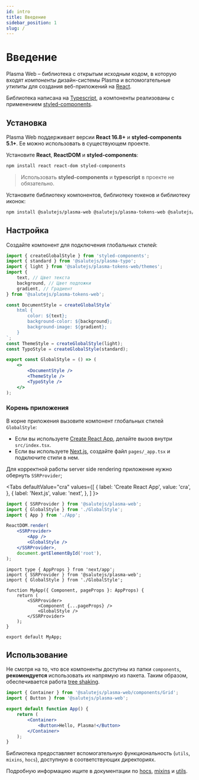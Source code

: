 ```yaml
---
id: intro
title: Введение
sidebar_position: 1
slug: /
---
```



# Введение
Plasma Web – библиотека с открытым исходным кодом,
в которую входят _компоненты_ дизайн-системы Plasma
и вспомогательные _утилиты_ для создания веб-приложений на [React](https://reactjs.org/).

Библиотека написана на [Typescript](https://www.typescriptlang.org/),
а компоненты реализованы с применением [styled-components](https://styled-components.com/).

## Установка
Plasma Web поддерживает версии **React 16.8+** и **styled-components 5.1+**.
Ее можно использовать в существующем проекте.

Установите **React**, **ReactDOM** и **styled-components**:

```bash
npm install react react-dom styled-components
```

> Использовать **styled-components** и **typescript** в проекте не обязательно.

Установите библиотеку компонентов, библиотеку токенов и библиотеку иконок:

```bash
npm install @salutejs/plasma-web @salutejs/plasma-tokens-web @salutejs/plasma-icons
```

## Настройка
Создайте компонент для подключения глобальных стилей:

```jsx title="GlobalStyle.tsx"
import { createGlobalStyle } from 'styled-components';
import { standard } from '@salutejs/plasma-typo';
import { light } from '@salutejs/plasma-tokens-web/themes';
import {
    text, // Цвет текста
    background, // Цвет подложки
    gradient, // Градиент
} from '@salutejs/plasma-tokens-web';

const DocumentStyle = createGlobalStyle`
    html {
        color: ${text};
        background-color: ${background};
        background-image: ${gradient};
    }
`;
const ThemeStyle = createGlobalStyle(light);
const TypoStyle = createGlobalStyle(standard);

export const GlobalStyle = () => (
    <>
        <DocumentStyle />
        <ThemeStyle />
        <TypoStyle />
    </>
);
```

### Корень приложения
В корне приложения вызовите компонент глобальных стилей `GlobalStyle`:

+ Если вы используете [Create React App](https://create-react-app.dev), делайте вызов внутри `src/index.tsx`.
+ Если вы используете [Next.js](https://nextjs.org/), создайте файл `pages/_app.tsx` и подключите стили в нем.

Для корректной работы server side rendering приложение нужно обернуть `SSRProvider`;

<Tabs
defaultValue="cra"
values={[
{ label: 'Create React App', value: 'cra', },
{ label: 'Next.js', value: 'next', },
]
}>
<TabItem value="cra">

```jsx {2,3,7,9,10} title="index.tsx"
import { SSRProvider } from '@salutejs/plasma-web';
import { GlobalStyle } from './GlobalStyle';
import { App } from './App';

ReactDOM.render(
    <SSRProvider>
        <App />
        <GlobalStyle />
    </SSRProvider>,
    document.getElementById('root'),
);
```

</TabItem>
<TabItem value="next">

```tsx {2,3,7,9,10} title="pages/_app.tsx"
import type { AppProps } from 'next/app';
import { SSRProvider } from '@salutejs/plasma-web';
import { GlobalStyle } from './GlobalStyle';

function MyApp({ Component, pageProps }: AppProps) {
    return (
        <SSRProvider>
            <Component {...pageProps} />
            <GlobalStyle />
        </SSRProvider>
    );
}

export default MyApp;
```

</TabItem>
</Tabs>

## Использование
Не смотря на то, что все компоненты доступны из папки `components`,
**рекомендуется** использовать их напрямую из пакета.
Таким образом, обеспечивается работа [tree shaking](https://webpack.js.org/guides/tree-shaking/).

```jsx {2-3} title="App.tsx"
import { Container } from '@salutejs/plasma-web/components/Grid';
import { Button } from '@salutejs/plasma-web';

export default function App() {
    return (
        <Container>
            <Button>Hello, Plasma!</Button>
        </Container>
    );
}
```

Библиотека предоставляет вспомогательную функциональность (`utils`, `mixins`, `hocs`),
доступную в соответствующих директориях.

Подробную информацию ищите в документации по 
[hocs](./functions/hocs), [mixins](./functions/mixins) и [utils](./functions/utils).
